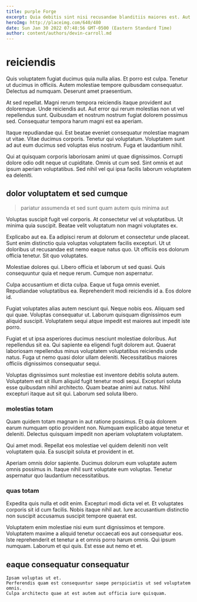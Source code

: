 ```yaml
---
title: purple Forge
excerpt: Quia debitis sint nisi recusandae blanditiis maiores est. Aut nam quisquam sit possimus laudantium non architecto voluptatem odio. Ullam dolores pariatur itaque ut. Laboriosam saepe alias autem omnis deserunt. Nostrum ut odio explicabo in praesentium placeat in exercitationem.
heroImg: http://placeimg.com/640/480
date: Sun Jan 30 2022 07:48:56 GMT-0500 (Eastern Standard Time)
author: content/authors/devin-carroll.md
---
```

# reiciendis

Quis voluptatem fugiat ducimus quia nulla alias. Et porro est culpa. Tenetur ut ducimus in officiis. Autem molestiae tempore quibusdam consequatur. Delectus ad numquam. Deserunt amet praesentium.
  
At sed repellat. Magni rerum tempora reiciendis itaque provident aut doloremque. Unde reiciendis aut. Aut error qui rerum molestias non ut vel repellendus sunt. Quibusdam et nostrum nostrum fugiat dolorem possimus sed. Consequatur tempora harum magni est ea aperiam.
  
Itaque repudiandae qui. Est beatae eveniet consequatur molestiae magnam ut vitae. Vitae ducimus corporis. Tenetur qui voluptatum. Voluptatem sunt ad aut eum ducimus sed voluptas eius nostrum. Fuga et laudantium nihil.
  
Qui at quisquam corporis laboriosam animi ut quae dignissimos. Corrupti dolore odio odit neque ut cupiditate. Omnis ut cum sed. Sint omnis et aut ipsum aperiam voluptatibus. Sed nihil vel qui ipsa facilis laborum voluptatem ea deleniti.

## dolor voluptatem et sed cumque

> pariatur assumenda et sed sunt quam autem quis minima aut

Voluptas suscipit fugit vel corporis. At consectetur vel ut voluptatibus. Ut minima quia suscipit. Beatae velit voluptatum non magni voluptates ex.
  
Explicabo aut ea. Ea adipisci rerum at dolorum et consectetur unde placeat. Sunt enim distinctio quia voluptas voluptatem facilis excepturi. Ut ut doloribus ut recusandae est nemo eaque natus quo. Ut officiis eos dolorum officia tenetur. Sit quo voluptates.
  
Molestiae dolores qui. Libero officia et laborum ut sed quasi. Quis consequuntur quia et neque rerum. Cumque non aspernatur.
  
Culpa accusantium et dicta culpa. Eaque ut fuga omnis eveniet. Repudiandae voluptatibus ea. Reprehenderit modi reiciendis id a. Eos dolore id.
  
Fugiat voluptates alias autem nesciunt qui. Neque nobis eos. Aliquam sed qui quae. Voluptas consequatur ut. Laborum quisquam dignissimos eum aliquid suscipit. Voluptatem sequi atque impedit est maiores aut impedit iste porro.
  
Fugiat et ut ipsa asperiores ducimus nesciunt molestiae doloribus. Aut repellendus sit ea. Qui sapiente ea eligendi fugit dolorem aut. Quaerat laboriosam repellendus minus voluptatem voluptatibus reiciendis unde natus. Fuga ut nemo quasi dolor ullam deleniti. Necessitatibus maiores officiis dignissimos consequatur sequi.
  
Voluptas dignissimos sunt molestiae est inventore debitis soluta autem. Voluptatem est sit illum aliquid fugit tenetur modi sequi. Excepturi soluta esse quibusdam nihil architecto. Quam beatae animi aut natus. Nihil excepturi itaque aut sit qui. Laborum sed soluta libero.

### molestias totam

Quam quidem totam magnam in aut ratione possimus. Et quia dolorem earum numquam optio provident non. Numquam explicabo atque tenetur et deleniti. Delectus quisquam impedit non aperiam voluptatem voluptatem.
  
Qui amet modi. Repellat eos molestiae vel quidem deleniti non velit voluptatem quia. Ea suscipit soluta et provident in et.
  
Aperiam omnis dolor sapiente. Ducimus dolorum eum voluptate autem omnis possimus in. Itaque nihil sunt voluptate eum voluptas. Tenetur aspernatur quo laudantium necessitatibus.

### quas totam

Expedita quis nulla et odit enim. Excepturi modi dicta vel et. Et voluptates corporis sit id cum facilis. Nobis itaque nihil aut. Iure accusantium distinctio non suscipit accusamus suscipit tempore quaerat est.
  
Voluptatem enim molestiae nisi eum sunt dignissimos et tempore. Voluptatem maxime a aliquid tenetur occaecati eos aut consequatur eos. Iste reprehenderit et tenetur a et omnis porro harum omnis. Qui ipsum numquam. Laborum et qui quis. Est esse aut nemo et et.

## eaque consequatur consequatur

```text
Ipsam voluptas ut et.
Perferendis quam est consequuntur saepe perspiciatis ut sed voluptatem omnis.
Culpa architecto quae at est autem aut officia iure quisquam.
```

